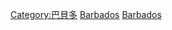 {{Commonscat|Politics of Barbados}}

[[Category:巴貝多|Category:巴貝多]]
[[Category:北美洲各国政治|Barbados]]
[[Category:中美洲政治|Barbados]]